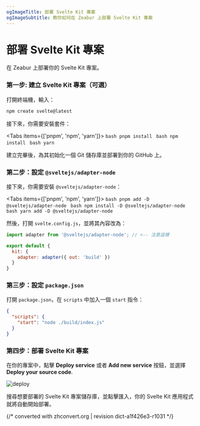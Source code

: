 ```yaml
---
ogImageTitle: 部署 Svelte Kit 專案
ogImageSubtitle: 教你如何在 Zeabur 上部署 Svelte Kit 專案
---
```



# 部署 Svelte Kit 專案

在 Zeabur 上部署你的 Svelte Kit 專案。

### 第一步: 建立 Svelte Kit 專案（可選）

打開終端機，輸入：

```bash
npm create svelte@latest
```

接下來，你需要安裝套件：

<Tabs items={['pnpm', 'npm', 'yarn']}>
  <Tab>
    ```bash
    pnpm install
    ```
  </Tab>
  <Tab>
    ```bash
    npm install
    ```
  </Tab>
  <Tab>
    ```bash
    yarn
    ```
  </Tab>
</Tabs>

建立完畢後，為其初始化一個 Git 儲存庫並部署到你的 GitHub 上。

### 第二步：設定 `@sveltejs/adapter-node`

接下來，你需要安裝 `@sveltejs/adapter-node`：

<Tabs items={['pnpm', 'npm', 'yarn']}>
  <Tab>
    ```bash
    pnpm add -D @sveltejs/adapter-node
    ```
  </Tab>
  <Tab>
    ```bash
    npm install -D @sveltejs/adapter-node
    ```
  </Tab>
  <Tab>
    ```bash
    yarn add -D @sveltejs/adapter-node
    ```
  </Tab>
</Tabs>

然後，打開 `svelte.config.js`，並將其內容改為：

```js
import adapter from '@sveltejs/adapter-node'; // <-- 注意這裡

export default {
  kit: {
    adapter: adapter({ out: 'build' })
  }
}
```

### 第三步：設定 `package.json`

打開 `package.json`，在 `scripts` 中加入一個 `start` 指令：

```json
{
  "scripts": {
    "start": "node ./build/index.js"
  }
}
```

### 第四步：部署 Svelte Kit 專案

在你的專案中，點擊 **Deploy service** 或者 **Add new service** 按鈕，並選擇 **Deploy your source code**.

![deploy](/deploy/common/select-service.en-US.png)

搜尋想要部署的 Svelte Kit 專案儲存庫，並點擊匯入，你的 Svelte Kit 應用程式就將自動開始部署。

{/* converted with zhconvert.org | revision dict-a1f426e3-r1031 */}
